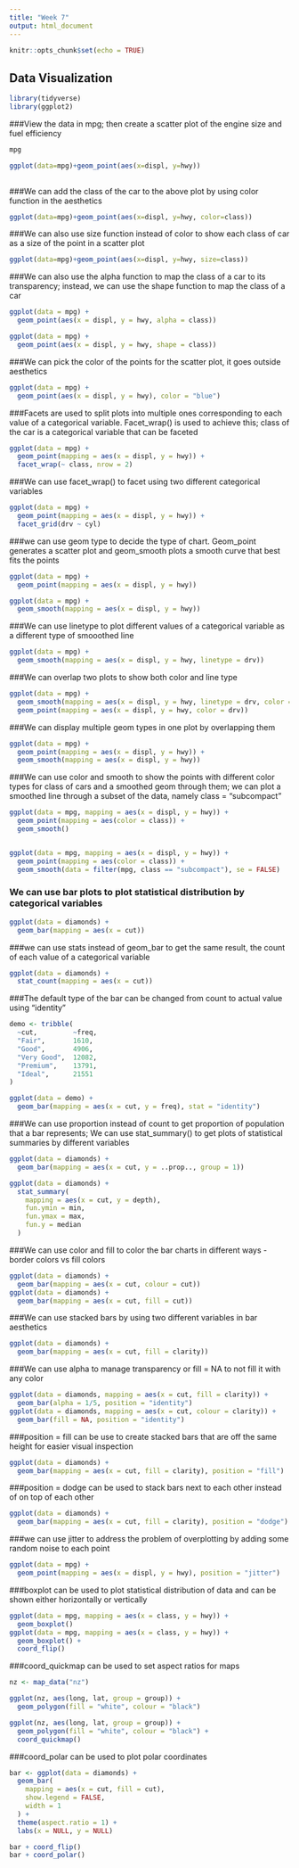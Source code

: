 ```yaml
---
title: "Week 7"
output: html_document
---
```


```r
knitr::opts_chunk$set(echo = TRUE)
```

## Data Visualization 

```r
library(tidyverse)
library(ggplot2)
```


###View the data in mpg; then create a scatter plot of the engine size and fuel efficiency
```r
mpg

ggplot(data=mpg)+geom_point(aes(x=displ, y=hwy))
  
```

###We can add the class of the car to the above plot by using color function in the aesthetics
```r
ggplot(data=mpg)+geom_point(aes(x=displ, y=hwy, color=class))
```

###We can also use size function instead of color to show each class of car as a size of the point in a scatter plot
```r
ggplot(data=mpg)+geom_point(aes(x=displ, y=hwy, size=class))
```

###We can also use the alpha function to map the class of a car to its transparency; instead, we can use the shape function to map the class of a car
```r
ggplot(data = mpg) + 
  geom_point(aes(x = displ, y = hwy, alpha = class))

ggplot(data = mpg) + 
  geom_point(aes(x = displ, y = hwy, shape = class))
```

###We can pick the color of the points for the scatter plot, it goes outside aesthetics
```r
ggplot(data = mpg) + 
  geom_point(aes(x = displ, y = hwy), color = "blue")
```

###Facets are used to split plots into multiple ones corresponding to each value of a categorical variable. Facet_wrap() is used to achieve this; class of the car is a categorical variable that can be faceted
```r
ggplot(data = mpg) + 
  geom_point(mapping = aes(x = displ, y = hwy)) + 
  facet_wrap(~ class, nrow = 2)
```

###We can use facet_wrap() to facet using two different categorical variables
```r
ggplot(data = mpg) + 
  geom_point(mapping = aes(x = displ, y = hwy)) + 
  facet_grid(drv ~ cyl)
```

###we can use geom type to decide the type of chart. Geom_point generates a scatter plot and geom_smooth plots a smooth curve that best fits the points
```r
ggplot(data = mpg) + 
  geom_point(mapping = aes(x = displ, y = hwy))

ggplot(data = mpg) + 
  geom_smooth(mapping = aes(x = displ, y = hwy))
```

###We can use linetype to plot different values of a categorical variable as a different type of smooothed line
```r
ggplot(data = mpg) + 
  geom_smooth(mapping = aes(x = displ, y = hwy, linetype = drv))

```

###We can overlap two plots to show both color and line type
```r
ggplot(data = mpg) + 
  geom_smooth(mapping = aes(x = displ, y = hwy, linetype = drv, color = drv))+
  geom_point(mapping = aes(x = displ, y = hwy, color = drv))
```

###We can display multiple geom types in one plot by overlapping them
```r
ggplot(data = mpg) + 
  geom_point(mapping = aes(x = displ, y = hwy)) +
  geom_smooth(mapping = aes(x = displ, y = hwy))
```

###We can use color and smooth to show the points with different color types for class of cars and a smoothed geom through them; we can plot a smoothed line through a subset of the data, namely class = "subcompact"
```r
ggplot(data = mpg, mapping = aes(x = displ, y = hwy)) + 
  geom_point(mapping = aes(color = class)) + 
  geom_smooth()


ggplot(data = mpg, mapping = aes(x = displ, y = hwy)) + 
  geom_point(mapping = aes(color = class)) + 
  geom_smooth(data = filter(mpg, class == "subcompact"), se = FALSE)
```

### We can use bar plots to plot statistical distribution by categorical variables
```r
ggplot(data = diamonds) + 
  geom_bar(mapping = aes(x = cut))

```

###we can use stats instead of geom_bar to get the same result, the count of each value of a categorical variable
```r
ggplot(data = diamonds) + 
  stat_count(mapping = aes(x = cut))
```

###The default type of the bar can be changed from count to actual value using "identity"
```r
demo <- tribble(
  ~cut,         ~freq,
  "Fair",       1610,
  "Good",       4906,
  "Very Good",  12082,
  "Premium",    13791,
  "Ideal",      21551
)

ggplot(data = demo) +
  geom_bar(mapping = aes(x = cut, y = freq), stat = "identity")
```

###We can use proportion instead of count to get proportion of population that a bar represents; We can use stat_summary() to get plots of statistical summaries by different variables
```r
ggplot(data = diamonds) + 
  geom_bar(mapping = aes(x = cut, y = ..prop.., group = 1))

ggplot(data = diamonds) + 
  stat_summary(
    mapping = aes(x = cut, y = depth),
    fun.ymin = min,
    fun.ymax = max,
    fun.y = median
  )

```

###We can use color and fill to color the bar charts in different ways - border colors vs fill colors 
```r
ggplot(data = diamonds) + 
  geom_bar(mapping = aes(x = cut, colour = cut))
ggplot(data = diamonds) + 
  geom_bar(mapping = aes(x = cut, fill = cut))
```

###We can use stacked bars by using two different variables in bar aesthetics
```r
ggplot(data = diamonds) + 
  geom_bar(mapping = aes(x = cut, fill = clarity))
```

###We can  use alpha to manage transparency or fill = NA to not fill it with any color
```r
ggplot(data = diamonds, mapping = aes(x = cut, fill = clarity)) + 
  geom_bar(alpha = 1/5, position = "identity")
ggplot(data = diamonds, mapping = aes(x = cut, colour = clarity)) + 
  geom_bar(fill = NA, position = "identity")
```

###position = fill can be use to create stacked bars that are off the same height for easier visual inspection
```r
ggplot(data = diamonds) + 
  geom_bar(mapping = aes(x = cut, fill = clarity), position = "fill")
```

###position = dodge can be used to stack bars next to each other instead of on top of each other
```r
ggplot(data = diamonds) + 
  geom_bar(mapping = aes(x = cut, fill = clarity), position = "dodge")
```

###we can use jitter to address the problem of overplotting by adding some random noise to each point
```r
ggplot(data = mpg) + 
  geom_point(mapping = aes(x = displ, y = hwy), position = "jitter")
```

###boxplot can be used to plot statistical distribution of data and can be shown either horizontally or vertically
```r
ggplot(data = mpg, mapping = aes(x = class, y = hwy)) + 
  geom_boxplot()
ggplot(data = mpg, mapping = aes(x = class, y = hwy)) + 
  geom_boxplot() +
  coord_flip()
```

###coord_quickmap can be used to set aspect ratios for maps
```r
nz <- map_data("nz")

ggplot(nz, aes(long, lat, group = group)) +
  geom_polygon(fill = "white", colour = "black")

ggplot(nz, aes(long, lat, group = group)) +
  geom_polygon(fill = "white", colour = "black") +
  coord_quickmap()
```

###coord_polar can be used to plot polar coordinates
```r
bar <- ggplot(data = diamonds) + 
  geom_bar(
    mapping = aes(x = cut, fill = cut), 
    show.legend = FALSE,
    width = 1
  ) + 
  theme(aspect.ratio = 1) +
  labs(x = NULL, y = NULL)

bar + coord_flip()
bar + coord_polar()
```

